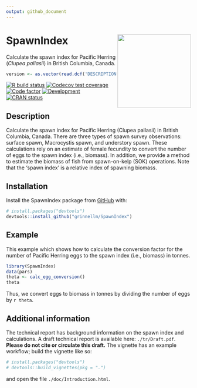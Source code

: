 ```yaml
---
output: github_document
---
```


<!-- README.md is generated from README.Rmd; please edit README.Rmd -->

# SpawnIndex <img src='man/sticker/sticker.png' align="right" height="200"/>

Calculate the spawn index for Pacific Herring (*Clupea pallasii*) in British Columbia, Canada.

```r
version <- as.vector(read.dcf('DESCRIPTION')[, 'Version'])
```

<!-- badges: start -->
[![R build status](https://github.com/grinnellm/SpawnIndex/workflows/R-CMD-check/badge.svg)](https://github.com/grinnellm/SpawnIndex/actions)
[![Codecov test coverage](https://codecov.io/gh/grinnellm/SpawnIndex/branch/master/graph/badge.svg)](https://codecov.io/gh/grinnellm/SpawnIndex)
[![Code factor](https://github.com/grinnellm/SpawnIndex/workflows/lint/badge.svg)](https://github.com/grinnellm/SpawnIndex/actions)
[![Development](https://img.shields.io/badge/Package%20version-`r version`-orange.svg?style=flat-square)](commits/master)
[![CRAN status](https://www.r-pkg.org/badges/version/SpawnIndex)](https://CRAN.R-project.org/package=SpawnIndex)
<!-- badges: end -->

## Description

Calculate the spawn index for Pacific Herring (Clupea pallasii) in British Columbia, Canada.
There are three types of spawn survey observations:
surface spawn, Macrocystis spawn, and understory spawn.
These calculations rely on an estimate of female fecundity to
convert the number of eggs to the spawn index (i.e., biomass).
In addition, we provide a method to estimate the biomass of fish from spawn-on-kelp (SOK) operations.
Note that the 'spawn index' is a relative index of spawning biomass.

## Installation

Install the SpawnIndex package from [GitHub](https://github.com/) with:

```r
# install.packages("devtools")
devtools::install_github("grinnellm/SpawnIndex")
```

## Example

This example which shows how to calculate the conversion factor for
the number of Pacific Herring eggs to
the spawn index (i.e., biomass) in tonnes.

```r
library(SpawnIndex)
data(pars)
theta <- calc_egg_conversion()
theta
```

Thus, we convert eggs to biomass in tonnes by
dividing the number of eggs by `r theta`.

## Additional information

The technical report has background information on the spawn index and calculations.
A draft technical report is available here: `./tr/Draft.pdf`.
**Please do not cite or circulate this draft.**
The vignette has an example workflow; build the vignette like so:

```r
# install.packages("devtools")
# devtools::build_vignettes(pkg = ".")
```

and open the file `./doc/Introduction.html`.
